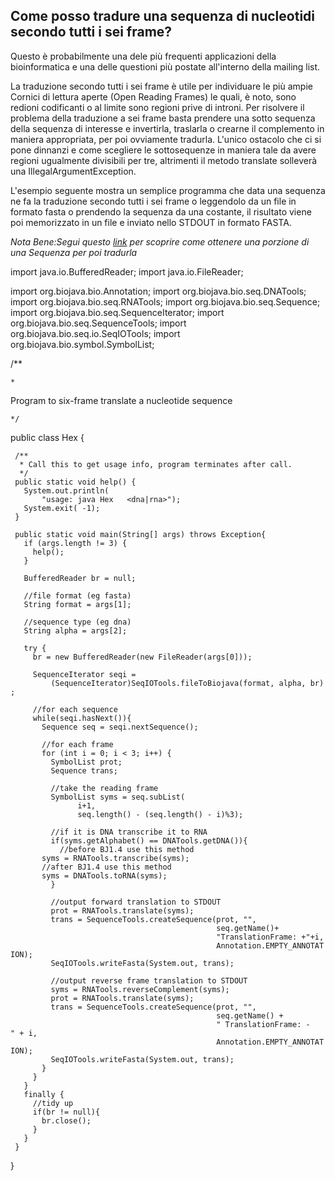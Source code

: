 == Come posso tradure una sequenza di nucleotidi secondo tutti i sei frame? ==

Questo è probabilmente una dele più frequenti applicazioni della bioinformatica e una delle questioni più postate all'interno della mailing list.

La traduzione secondo tutti i sei frame è utile per individuare le più ampie Cornici di lettura aperte (Open Reading Frames) le quali, è noto, sono redioni codificanti o al limite sono regioni prive di introni. Per risolvere il problema della traduzione a sei frame basta prendere una sotto sequenza della sequenza di interesse e invertirla, traslarla o crearne il complemento in maniera appropriata, per poi ovviamente tradurla. L'unico ostacolo che ci si pone dinnanzi e come scegliere le sottosequenze in maniera tale da avere regioni ugualmente divisibili per tre, altrimenti il metodo translate solleverà una IllegalArgumentException.

L'esempio seguente mostra un semplice programma che data una sequenza ne fa la traduzione secondo tutti i sei frame o leggendolo da un file in formato fasta o prendendo la sequenza da una costante,  il risultato viene poi memorizzato in un file e inviato nello STDOUT in formato FASTA.

''Nota Bene:Segui questo [[Biojava:CookBookItaliano:Sequence:SubSequence|link]] per scoprire come ottenere una porzione di una Sequenza per poi tradurla''


<java>
import java.io.BufferedReader;
import java.io.FileReader;

import org.biojava.bio.Annotation;
import org.biojava.bio.seq.DNATools;
import org.biojava.bio.seq.RNATools;
import org.biojava.bio.seq.Sequence;
import org.biojava.bio.seq.SequenceIterator;
import org.biojava.bio.seq.SequenceTools;
import org.biojava.bio.seq.io.SeqIOTools;
import org.biojava.bio.symbol.SymbolList;

/**
 * <p>Program to six-frame translate a nucleotide sequence</p>
 */

public class Hex {
  /**
   * Call this to get usage info, program terminates after call.
   */
  public static void help() {
    System.out.println(
        "usage: java Hex <file> <format eg fasta> <dna|rna>");
    System.exit( -1);
  }

  public static void main(String[] args) throws Exception{
    if (args.length != 3) {
      help();
    }

    BufferedReader br = null;
    
    //file format (eg fasta)
    String format = args[1];
    
    //sequence type (eg dna)
    String alpha = args[2];

    try {
      br = new BufferedReader(new FileReader(args[0]));

      SequenceIterator seqi =
          (SequenceIterator)SeqIOTools.fileToBiojava(format, alpha, br);

      //for each sequence
      while(seqi.hasNext()){
        Sequence seq = seqi.nextSequence();

        //for each frame
        for (int i = 0; i < 3; i++) {
          SymbolList prot;
          Sequence trans;

          //take the reading frame
          SymbolList syms = seq.subList(
                i+1,
                seq.length() - (seq.length() - i)%3);


          //if it is DNA transcribe it to RNA
          if(syms.getAlphabet() == DNATools.getDNA()){
            //before BJ1.4 use this method
	    syms = RNATools.transcribe(syms);
	    //after BJ1.4 use this method
	    syms = DNATools.toRNA(syms);
          }

          //output forward translation to STDOUT
          prot = RNATools.translate(syms);
          trans = SequenceTools.createSequence(prot, "",
                                               seq.getName()+
                                               "TranslationFrame: +"+i,
                                               Annotation.EMPTY_ANNOTATION);
          SeqIOTools.writeFasta(System.out, trans);

          //output reverse frame translation to STDOUT
          syms = RNATools.reverseComplement(syms);
          prot = RNATools.translate(syms);
          trans = SequenceTools.createSequence(prot, "",
                                               seq.getName() +
                                               " TranslationFrame: -" + i,
                                               Annotation.EMPTY_ANNOTATION);
          SeqIOTools.writeFasta(System.out, trans);
        }
      }
    }
    finally {
      //tidy up
      if(br != null){
        br.close();
      }
    }
  }
}
</java>